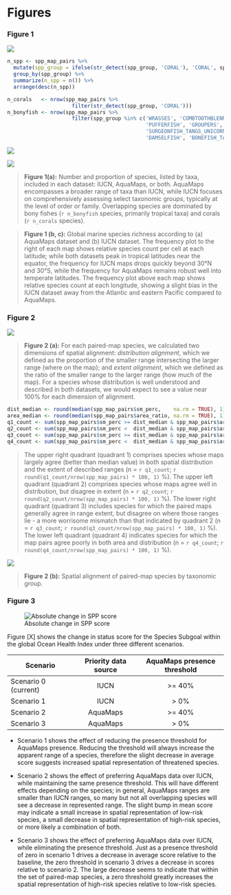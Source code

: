 
# Figures

### Figure 1

<a id = 'fig1'></a>

![](figures/bar_by_taxa_all.png)
``` r
n_spp <- spp_map_pairs %>%
  mutate(spp_group = ifelse(str_detect(spp_group, 'CORAL'), 'CORAL', spp_group)) %>%
  group_by(spp_group) %>%
  summarize(n_spp = n()) %>%
  arrange(desc(n_spp))

n_corals   <- nrow(spp_map_pairs %>% 
                     filter(str_detect(spp_group, 'CORAL')))
n_bonyfish <- nrow(spp_map_pairs %>% 
                     filter(spp_group %in% c('WRASSES', 'COMBTOOTHBLENNIES', 'BUTTERFLYFISH', 
                                             'PUFFERFISH', 'GROUPERS', 'SEABREAMS_PORGIES', 'PARROTFISH', 
                                             'SURGEONFISH_TANGS_UNICORNFISH', 'ANGELFISH', 'TUNAS_BILLFISHES', 
                                             'DAMSELFISH', 'BONEFISH_TARPONS')))
```


![](figures/all_aquamaps_map.png)

![](figures/all_iucn_map.png)

>  __Figure 1(a):__ Number and proportion of species, listed by taxa, included in each dataset: IUCN, AquaMaps, or both.  AquaMaps encompasses a broader range of taxa than IUCN, while IUCN focuses on comprehensively assessing select taxonomic groups, typically at the level of order or family. Overlapping species are dominated by bony fishes (`r n_bonyfish` species, primarily tropical taxa) and corals (`r n_corals` species).

> __Figure 1 (b, c):__ Global marine species richness according to (a) AquaMaps dataset and (b) IUCN dataset.  The frequency plot to the right of each map shows relative species count per cell at each latitude; while both datasets peak in tropical latitudes near the equator, the frequency for IUCN maps drops quickly beyond 30°N and 30°S, while the frequency for AquaMaps remains robust well into temperate latitudes.  The frequency plot above each map shows relative species count at each longitude, showing a slight bias in the IUCN dataset away from the Atlantic and eastern Pacific compared to AquaMaps. 

### Figure 2

<a id = 'fig2'></a>

![](figures/AreaRatiovsPercOverlap.png)

> __Figure 2 (a):__ For each paired-map species, we calculated two dimensions of spatial alignment: _distribution alignment_, which we defined as the proportion of the smaller range intersecting the larger range (where on the map); and _extent alignment_, which we defined as the ratio of the smaller range to the larger range (how much of the map).  For a species whose distribution is well understood and described in both datasets, we would expect to see a value near 100% for each dimension of alignment.  

``` r
dist_median <- round(median(spp_map_pairs$sm_perc,    na.rm = TRUE), 1)
area_median <- round(median(spp_map_pairs$area_ratio, na.rm = TRUE), 1)
q1_count <- sum(spp_map_pairs$sm_perc >= dist_median & spp_map_pairs$area_ratio >= area_median)
q2_count <- sum(spp_map_pairs$sm_perc <  dist_median & spp_map_pairs$area_ratio >= area_median)
q3_count <- sum(spp_map_pairs$sm_perc >= dist_median & spp_map_pairs$area_ratio <  area_median)
q4_count <- sum(spp_map_pairs$sm_perc <  dist_median & spp_map_pairs$area_ratio <  area_median)
```

> The upper right quadrant (quadrant 1) comprises species whose maps largely agree (better than median value) in both spatial distribution and the extent of described ranges
(n = `r q1_count`; `r round(q1_count/nrow(spp_map_pairs) * 100, 1)` %).
> The upper left quadrant (quadrant 2) comprises species whose maps agree well in distribution, but disagree in extent
(n = `r q2_count`; `r round(q2_count/nrow(spp_map_pairs) * 100, 1)` %).
> The lower right quadrant (quadrant 3) includes species for which the paired maps generally agree in range extent, but disagree on where those ranges lie - a more worrisome mismatch than that indicated by quadrant 2
(n = `r q3_count`; `r round(q3_count/nrow(spp_map_pairs) * 100, 1)` %).
> The lower left quadrant (quadrant 4) indicates species for which the map pairs agree poorly in both area and distribution
(n = `r q4_count`; `r round(q4_count/nrow(spp_map_pairs) * 100, 1)` %).

![](figures/barchart_spp_gp_quads.png)

> __Figure 2 (b):__ Spatial alignment of paired-map species by taxonomic group.

<!--AquaMaps accounts for seafloor depth as a limiting factor, highly constraining the predicted habitat for photosynthesizing corals, while IUCN maps for coral species often include wide buffers that would extend far beyond appropriate depth for coral habitat, thus likely overestimating the actual species range (see SOM).  A similar mechanism may also drive poor extent alignment of other demersal and reef-associated organisms.-->


### Figure 3

<a id = 'fig3'></a>

![Absolute change in SPP score](figures/SPP_scenarios/boxplot_abs_diff.png)

Figure [X] shows the change in status score for the Species Subgoal within the global Ocean Health Index under three different scenarios. 

| Scenario              | Priority data source | AquaMaps presence threshold |
| --------------------- | :------------------: | :-------------------------: |
| Scenario 0 (current)  | IUCN                 |  >= 40%                     |
| Scenario 1            | IUCN                 |   > 0%                      |
| Scenario 2            | AquaMaps             |  >= 40%                     |
| Scenario 3            | AquaMaps             |   > 0%                      |

* Scenario 1 shows the effect of reducing the presence threshold for AquaMaps presence.  Reducing the threshold will always increase the apparent range of a species, therefore the slight decrease in average score suggests increased spatial representation of threatened species.

* Scenario 2 shows the effect of preferring AquaMaps data over IUCN, while maintaining the same presence threshold.  This will have different effects depending on the species; in general, AquaMaps ranges are smaller than IUCN ranges, so many but not all overlapping species will see a decrease in represented range.  The slight bump in mean score may indicate a small increase in spatial representation of low-risk species, a small decrease in spatial representation of high-risk species, or more likely a combination of both.

* Scenario 3 shows the effect of preferring AquaMaps data over IUCN, while eliminating the presence threshold.  Just as a presence threshold of zero in scenario 1 drives a decrease in average score relative to the baseline, the zero threshold in scenario 3 drives a decrease in scores relative to scenario 2.  The large decrease seems to indicate that within the set of paired-map species, a zero threshold greatly increases the spatial representation of high-risk species relative to low-risk species.

